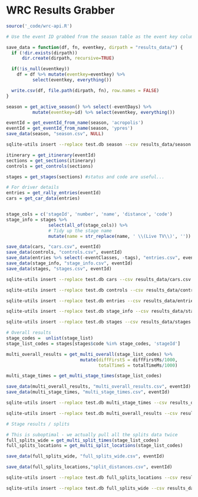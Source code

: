 # WRC Results Grabber

```r
source('_code/wrc-api.R')

# Use the event ID grabbed from the season table as the event key column in all tables

save_data = function(df, fn, eventkey, dirpath = "results_data/") {
  if (!dir.exists(dirpath))
      dir.create(dirpath, recursive=TRUE)

  if(!is_null(eventkey))
    df = df %>% mutate(eventkey=eventkey) %>%
          select(eventkey, everything())

  write.csv(df, file.path(dirpath, fn), row.names = FALSE)
}

```

```r
season = get_active_season() %>% select(-eventDays) %>%
          mutate(eventkey=id) %>% select(eventkey, everything())

eventId = get_eventId_from_name(season, 'acropolis')
eventId = get_eventId_from_name(season, 'ypres')
save_data(season, "season.csv", NULL)


```

```bash
sqlite-utils insert --replace test.db season --csv results_data/season.csv --pk=eventkey
```

```r
itinerary = get_itinerary(eventId)
sections = get_sections(itinerary)
controls = get_controls(sections)

stages = get_stages(sections) #status and code are useful...

# For driver details
entries = get_rally_entries(eventId)
cars = get_car_data(entries)


stage_cols = c('stageId', 'number', 'name', 'distance', 'code')
stage_info = stages %>%
                select(all_of(stage_cols)) %>%
                # Tidy up the stage name
                mutate(name = str_replace(name, ' \\(Live TV\\)', ''))
```

```r
save_data(cars, "cars.csv", eventId)
save_data(controls, "controls.csv", eventId)
save_data(entries %>% select(-eventClasses, -tags), "entries.csv", eventId)
save_data(stage_info, "stage_info.csv", eventId)
save_data(stages, "stages.csv", eventId)
```


```bash

sqlite-utils insert --replace test.db cars --csv results_data/cars.csv --pk=eventkey,entryId

sqlite-utils insert --replace test.db controls --csv results_data/controls.csv --pk=eventkey,controlId,stageId

sqlite-utils insert --replace test.db entries --csv results_data/entries.csv --pk=eventkey,entryId

sqlite-utils insert --replace test.db stage_info --csv results_data/stage_info.csv --pk=eventkey,stageId

sqlite-utils insert --replace test.db stages --csv results_data/stages.csv --pk=eventkey,stageId
```

```r
# Overall results
stage_codes =  unlist(stage_list)
stage_list_codes = stages[stages$code %in% stage_codes, 'stageId']

multi_overall_results = get_multi_overall(stage_list_codes) %>%
                            mutate(diffFirstS = diffFirstMs/1000,
                                   totalTimeS = totalTimeMs/1000)

multi_stage_times = get_multi_stage_times(stage_list_codes)

save_data(multi_overall_results, "multi_overall_results.csv", eventId)
save_data(multi_stage_times, "multi_stage_times.csv", eventId)

```

```bash

sqlite-utils insert --replace test.db multi_stage_times --csv results_data/multi_stage_times.csv --pk=eventkey,stageId,entryId

sqlite-utils insert --replace test.db multi_overall_results --csv results_data/multi_overall_results.csv --pk=eventkey,stageId,entryId
```

```r
# Stage results / splits

# This is suboptimal - we actually pull all the splits data twice
full_splits_wide = get_multi_split_times(stage_list_codes)
full_splits_locations = get_multi_split_locations(stage_list_codes)

save_data(full_splits_wide, "full_splits_wide.csv", eventId)

save_data(full_splits_locations,"split_distances.csv", eventId)
```

```bash

sqlite-utils insert --replace test.db full_splits_locations --csv results_data/split_distances.csv --pk=eventkey,splitPointId,entryId

sqlite-utils insert --replace test.db full_splits_wide --csv results_data/full_splits_wide.csv --pk=eventkey,splitPointId,entryId
```
